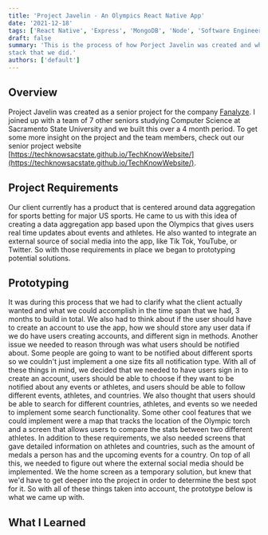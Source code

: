 ```yaml
---
title: 'Project Javelin - An Olympics React Native App'
date: '2021-12-18'
tags: ['React Native', 'Express', 'MongoDB', 'Node', 'Software Engineering', 'Technology']
draft: false
summary: 'This is the process of how Porject Javelin was created and why we used the tech
stack that we did.'
authors: ['default']
---
```


## Overview

Project Javelin was created as a senior project for the company [Fanalyze](https://www.fanalyze.com/).
I joined up with a team of 7 other seniors studying Computer Science at Sacramento State
University and we built this over a 4 month period. To get some more insight on the project and the
team members, check out our senior project website
[https://techknowsacstate.github.io/TechKnowWebsite/](https://techknowsacstate.github.io/TechKnowWebsite/).

## Project Requirements

Our client currently has a product that is centered around data aggregation for sports betting for major US sports.
He came to us with this idea of creating a data aggregation app based upon the Olympics that gives users real time
updates about events and athletes. He also wanted to integrate an external source of social media into the app, like
Tik Tok, YouTube, or Twitter. So with those requirements in place we began to prototyping potential solutions.

## Prototyping

It was during this process that we had to clarify what
the client actually wanted and what we could accomplish in the time span that we had, 3 months to build in total.
We also had to think about if the user should have to create an account to use the app, how we should store any user
data if we do have users creating accounts, and different sign in methods. Another issue we needed to reason through
was what users should be notified about. Some people are going to want to be notified about different sports so we
couldn't just implement a one size fits all notification type. With all of these things in mind, we decided that we
needed to have users sign in to create an account, users should be able to choose if they want to be notified about
any events or athletes, and users should be able to follow different events, athletes, and countries. We also thought
that users should be able to search for different countries, athletes, and events so we needed to implement some search
functionality. Some other cool features that we could implement were a map that tracks the location of the Olympic torch
and a screen that allows users to compare the stats between two different athletes. In addition to these requirements,
we also needed screens that gave detailed information on athletes and countries, such as the amount of medals a person
has and the upcoming events for a country. On top of all this, we needed to figure out where the external social media
should be implemented. We the home screen as a temporary solution, but knew that we'd have to get deeper into the project
in order to determine the best spot for it. So with all of these things taken into account, the prototype below is what
we came up with.

## What I Learned
